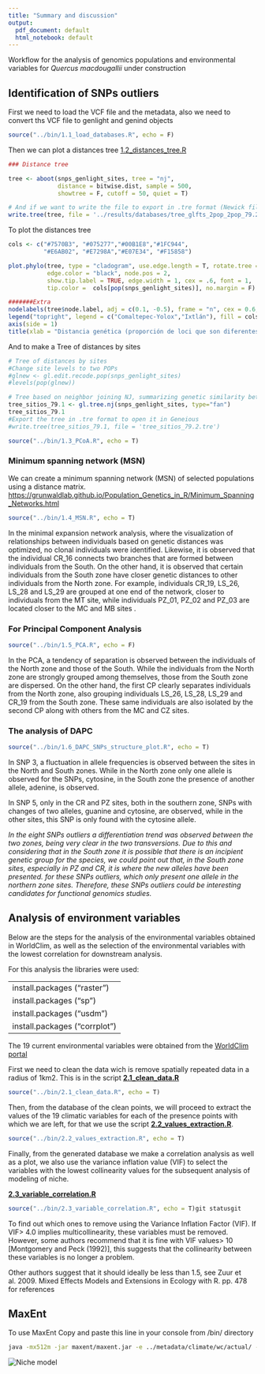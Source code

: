 ```yaml
---
title: "Summary and discussion"
output:
  pdf_document: default
  html_notebook: default
---
```


Workflow for the analysis of genomics populations and environmental variables for *Quercus macdougallii* under construction

## Identification of SNPs outliers

First we need to load the VCF file and the metadata, also we need to convert ths VCF file to genlight and genind objects

```r
source("../bin/1.1_load_databases.R", echo = F)
```

Then we can plot a distances tree [1.2\_distances\_tree.R](../bin/1.2_distances_tree.R)

```r
### Distance tree

tree <- aboot(snps_genlight_sites, tree = "nj", 
              distance = bitwise.dist, sample = 500, 
              showtree = F, cutoff = 50, quiet = T)

# And if we want to write the file to export in .tre format (Newick file format) so we can visualize in Geneious also
write.tree(tree, file = '../results/databases/tree_glfts_2pop_2pop_79.2.tre') 

```

To plot the distances tree

```r

cols <- c("#7570B3", "#075277","#00B1E8","#1FC944",
          "#E6AB02", "#E7298A","#E07E34", "#F15858")

plot.phylo(tree, type = "cladogram", use.edge.length = T, rotate.tree = 170, 
           edge.color = "black", node.pos = 2, 
           show.tip.label = TRUE, edge.width = 1, cex = .6, font = 1, 
           tip.color =  cols[pop(snps_genlight_sites)], no.margin = F)

#######Extra
nodelabels(tree$node.label, adj = c(0.1, -0.5), frame = "n", cex = 0.6,font = 1, xpd = TRUE)
legend("topright", legend = c("Comaltepec-Yolox","Ixtlán"), fill = cols, border = FALSE, bty = "n", cex = 0.3)
axis(side = 1)
title(xlab = "Distancia genética (proporción de loci que son diferentes)", cex=0.5 )

```

And to make a Tree of distances by sites

```r

# Tree of distances by sites
#Change site levels to two POPs
#glnew <- gl.edit.recode.pop(snps_genlight_sites)
#levels(pop(glnew))

# Tree based on neighbor joining NJ, summarizing genetic similarity between sites
tree_sitios_79.1 <- gl.tree.nj(snps_genlight_sites, type="fan")
tree_sitios_79.1
#Export the tree in .tre format to open it in Geneious
#write.tree(tree_sitios_79.1, file = 'tree_sitios_79.2.tre')

```

```r
source("../bin/1.3_PCoA.R", echo = T)
```

### Minimum spanning network (MSN)

We can create a minimum spanning network (MSN) of selected populations using a distance matrix. <https://grunwaldlab.github.io/Population_Genetics_in_R/Minimum_Spanning_Networks.html>

```r
source("../bin/1.4_MSN.R", echo = T)
```

In the minimal expansion network analysis, where the visualization of relationships between individuals based on genetic distances was optimized, no clonal individuals were identified. Likewise, it is observed that the individual CR\_16 connects two branches that are formed between individuals from the South. On the other hand, it is observed that certain individuals from the South zone have closer genetic distances to other individuals from the North zone. For example, individuals CR\_19, LS\_26, LS\_28 and LS\_29 are grouped at one end of the network, closer to individuals from the MT site, while individuals PZ\_01, PZ\_02 and PZ\_03 are located closer to the MC and MB sites .

### For Principal Component Analysis

```r
source("../bin/1.5_PCA.R", echo = F)
```

In the PCA, a tendency of separation is observed between the individuals of the North zone and those of the South. While the individuals from the North zone are strongly grouped among themselves, those from the South zone are dispersed. On the other hand, the first CP clearly separates individuals from the North zone, also grouping individuals LS\_26, LS\_28, LS\_29 and CR\_19 from the South zone. These same individuals are also isolated by the second CP along with others from the MC and CZ sites.

### The analysis of DAPC

```r
source("../bin/1.6_DAPC_SNPs_structure_plot.R", echo = T)
```

In SNP 3, a fluctuation in allele frequencies is observed between the sites in the North and South zones. While in the North zone only one allele is observed for the SNPs, cytosine, in the South zone the presence of another allele, adenine, is observed.

In SNP 5, only in the CR and PZ sites, both in the southern zone, SNPs with changes of two alleles, guanine and cytosine, are observed, while in the other sites, this SNP is only found with the cytosine allele.

*In the eight SNPs outliers a differentiation trend was observed between the two zones, being very clear in the two transversions. Due to this and considering that in the South zone it is possible that there is an incipient genetic group for the species, we could point out that, in the South zone sites, especially in PZ and CR, it is where the new alleles have been presented. for these SNPs outliers, which only present one allele in the northern zone sites. Therefore, these SNPs outliers could be interesting candidates for functional genomics studies.*

## Analysis of environment variables

Below are the steps for the analysis of the environmental variables obtained in WorldClim, as well as the selection of the environmental variables with the lowest correlation for downstream analysis.

For this analysis the libraries were used:

|                               |
|-------------------------------|
| install.packages ("raster")   |
| install.packages ("sp")       |
| install.packages ("usdm")     |
| install.packages ("corrplot") |

The 19 current environmental variables were obtained from the [WorldClim portal](https://www.worldclim.org/)

First we need to clean the data wich is remove spatially repeated data in a radius of 1km2. This is in the script [**2.1\_clean\_data.R**](../bin/2.1_clean_data.R)

```r
source("../bin/2.1_clean_data.R", echo = T)
```

Then, from the database of the clean points, we will proceed to extract the values of the 19 climatic variables for each of the presence points with which we are left, for that we use the script [**2.2\_values\_extraction.R**](../bin/2.2_values_extraction.R).

```r
source("../bin/2.2_values_extraction.R", echo = T)
```

Finally, from the generated database we make a correlation analysis as well as a plot, we also use the variance inflation value (VIF) to select the variables with the lowest collinearity values for the subsequent analysis of modeling of niche.

[**2.3\_variable\_correlation.R**](../bin/2.3_variable_correlation.R)

```r
source("../bin/2.3_variable_correlation.R", echo = T)git statusgit
```

To find out which ones to remove using the Variance Inflation Factor (VIF). If VIF\> 4.0 implies multicollinearity, these variables must be removed. However, some authors recommend that it is fine with VIF values\> 10 [Montgomery and Peck (1992)], this suggests that the collinearity between these variables is no longer a problem.

Other authors suggest that it should ideally be less than 1.5, see Zuur et al. 2009. Mixed Effects Models and Extensions in Ecology with R. pp. 478 for references

## MaxEnt

To use MaxEnt Copy and paste this line in your console from /bin/ directory

```bash
java -mx512m -jar maxent/maxent.jar -e ../metadata/climate/wc/actual/ -s ../metadata/quercus_geog_todos_puntos.csv -o ../results/niche_model_WC_actual/ -r -a
```

![](niche_model_WC_actual/plots/q_macdougallii.png "Niche model")
